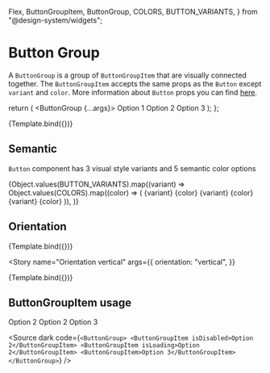   Flex,
  ButtonGroupItem,
  ButtonGroup,
  COLORS,
  BUTTON_VARIANTS,
} from "@design-system/widgets";

<Meta title="Design-system/Widgets/Button Group" component={ButtonGroup} />

# Button Group

A `ButtonGroup` is a group of `ButtonGroupItem` that are visually connected together.
The `ButtonGroupItem` accepts the same props as the `Button` except `variant` and `color`.
More information about `Button` props you can find [here](?path=/docs/design-system-widgets-button--docs).

  return (
    <ButtonGroup {...args}>
      <ButtonGroupItem>Option 1</ButtonGroupItem>
      <ButtonGroupItem>Option 2</ButtonGroupItem>
      <ButtonGroupItem>Option 3</ButtonGroupItem>
    </ButtonGroup>
  );
};

<Canvas>
  <Story name="Button Group">{Template.bind({})}</Story>
</Canvas>

<ArgsTable story="Button Group" of={ButtonGroup} />

## Semantic

`Button` component has 3 visual style variants and 5 semantic color options

<Story name="Semantic">
  <Flex direction="column" gap="spacing-4" alignItems="center">
    {Object.values(BUTTON_VARIANTS).map((variant) =>
      Object.values(COLORS).map((color) => (
        <ButtonGroup
          variant={variant}
          color={color}
          key={`${variant}-${color}`}
        >
          <ButtonGroupItem>
            {variant} {color}
          </ButtonGroupItem>
          <ButtonGroupItem>
            {variant} {color}
          </ButtonGroupItem>
          <ButtonGroupItem>
            {variant} {color}
          </ButtonGroupItem>
        </ButtonGroup>
      )),
    )}
  </Flex>
</Story>

## Orientation

<Story name="Orientation horizontal">{Template.bind({})}</Story>

<Story
  name="Orientation vertical"
  args={{
    orientation: "vertical",
  }}
>
  {Template.bind({})}
</Story>

## ButtonGroupItem usage

<Story name="ButtonGroupItem usage">
  <ButtonGroup>
    <ButtonGroupItem isDisabled>Option 2</ButtonGroupItem>
    <ButtonGroupItem isLoading>Option 2</ButtonGroupItem>
    <ButtonGroupItem>Option 3</ButtonGroupItem>
  </ButtonGroup>
</Story>

<Source
  dark
  code={`
<ButtonGroup>
  <ButtonGroupItem isDisabled>Option 2</ButtonGroupItem>
  <ButtonGroupItem isLoading>Option 2</ButtonGroupItem>
  <ButtonGroupItem>Option 3</ButtonGroupItem>
</ButtonGroup>
`}
/>
